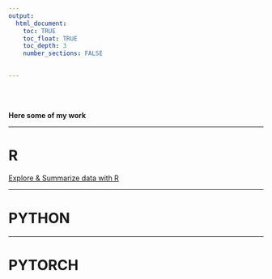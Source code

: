 ```yaml
---
output: 
  html_document:
    toc: TRUE
    toc_float: TRUE
    toc_depth: 3
    number_sections: FALSE
    

---
```


<br><br>

**Here some of my work**

***
# R

[Explore & Summarize data with R](./Explore_summarize_project/)

***

# PYTHON

***

# PYTORCH



